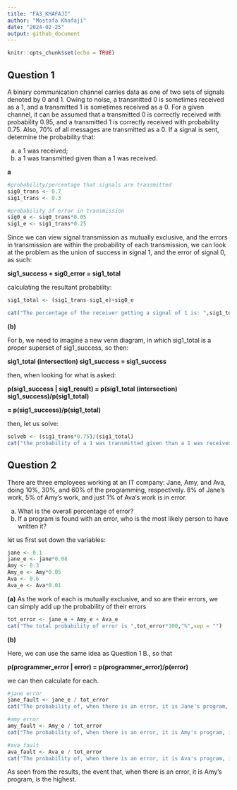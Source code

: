 ---
title: "FA3_KHAFAJI"
author: "Mostafa Khafaji"
date: "2024-02-25"
output: github_document
---

```{r setup, include=FALSE}
knitr::opts_chunk$set(echo = TRUE)
```

## Question 1

A binary communication channel carries data as one of two sets of signals denoted by 0 and 1. Owing to noise, a transmitted 0 is sometimes received as a 1, and a transmitted 1 is sometimes received as a 0. For a given channel, it can be assumed that a transmitted 0 is correctly received with probability 0.95, and a transmitted 1 is correctly received with probability 0.75. Also, 70% of all messages are transmitted as a 0. If a signal is sent, determine the probability that:

(a) a 1 was received;
(b) a 1 was transmitted given than a 1 was received. 

**a**

```{r}

#probability/percentage that signals are transmitted
sig0_trans <- 0.7
sig1_trans <- 0.3

#probability of error in transmission
sig0_e <- sig0_trans*0.05
sig1_e <- sig1_trans*0.25

```

Since we can view signal transmission as mutually exclusive, and the errors in transmission are within the probability of each transmission, we can look at the problem as the union of success in signal 1, and the error of signal 0, as such:

**sig1_success + sig0_error = sig1_total**

calculating the resultant probability:

```{r a_calc}
sig1_total <- (sig1_trans-sig1_e)+sig0_e

cat("The percentage of the receiver getting a signal of 1 is: ",sig1_total*100,"%",sep = "")
```

**(b)**

For b, we need to imagine a new venn diagram, in which sig1_total is a proper superset of sig1_success, so then:

**sig1_total (intersection) sig1_success = sig1_success**


then, when looking for what is asked:

**p(sig1_success | sig1_result) = p(sig1_total (intersection) sig1_success)/p(sig1_total)**


**= p(sig1_success)/p(sig1_total)**


then, let us solve:

```{r }
solveb <- (sig1_trans*0.75)/(sig1_total)
cat("the probability of a 1 was transmitted given than a 1 was received is ",solveb*100,"%",sep = "")

```


## Question 2

There are three employees working at an IT company: Jane, Amy, and Ava, doing 10%, 30%, and 60% of the programming, respectively. 8% of Jane’s work, 5% of Amy’s work, and just 1% of Ava‘s work is in error. 

(a) What is the overall percentage of error? 
(b) If a program is found with an error, who is the most likely person to have written it? 

let us first set down the variables:

```{r }
jane <- 0.1
jane_e <- jane*0.08
Amy <- 0.3
Amy_e <- Amy*0.05
Ava <- 0.6
Ava_e <- Ava*0.01
```

**(a)**
As the work of each is mutually exclusive, and so are their errors, we can simply add up the probability of their errors

```{r}
tot_error <- jane_e + Amy_e + Ava_e
cat("The total probability of error is ",tot_error*100,"%",sep = "")
```

**(b)**

Here, we can use the same idea as Question 1 B., so that 

**p(programmer_error | error) = p(programmer_error)/p(error)**

we can then calculate for each.

```{r}
#jane error
jane_fault <- jane_e / tot_error
cat("The probability of, when there is an error, it is Jane's program, is ",jane_fault*100,"%\n",sep = "")

#amy error
amy_fault <- Amy_e / tot_error
cat("The probability of, when there is an error, it is Amy's program, is ",amy_fault*100,"%\n",sep = "")

#ava fault
ava_fault <- Ava_e / tot_error
cat("The probability of, when there is an error, it is Ava's program, is ",ava_fault*100,"%\n",sep = "")
```
As seen from the results, the event that, when there is an error, it is Amy's program, is the highest.
